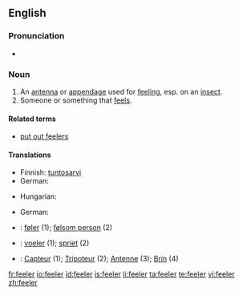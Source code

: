 ==English==

===Pronunciation===
* {{rhymes|iːlə(r)}}

===Noun===
{{en-noun}}

# An [[antenna]] or [[appendage]] used for [[feel]]ing, esp. on an [[insect]].
# Someone or something that [[feel]]s.

====Related terms====
* [[put out feelers]]

====Translations====
{{trans-top|an antenna or appendage used for feeling, esp. on an insect}}
*Finnish: [[tuntosarvi]]
* German: {{t+|de|Fühler|m}}
{{trans-mid}}
* Hungarian: {{t|hu|csáp}}
{{trans-bottom}}

{{trans-top|someone or something that feels}}
* German: {{t+|de|Fühler|m}}
{{trans-mid}}
{{trans-bottom}}

{{checktrans-top}}
* {{ttbc|Danish}}: [[føler]] {{c}} (1); [[følsom person]] {{c}} (2)
* {{ttbc|Dutch}}: [[voeler]] {{c}} (1); [[spriet]] {{c}} (2)
{{checktrans-mid}}
* {{ttbc|French}}: [[Capteur]] {{c}} (1); [[Tripoteur]] {{c}} (2); [[Antenne]] {{c}} (3); [[Brin]] {{c}} (4)
{{checktrans-bottom}}

[[fr:feeler]]
[[io:feeler]]
[[id:feeler]]
[[is:feeler]]
[[li:feeler]]
[[ta:feeler]]
[[te:feeler]]
[[vi:feeler]]
[[zh:feeler]]